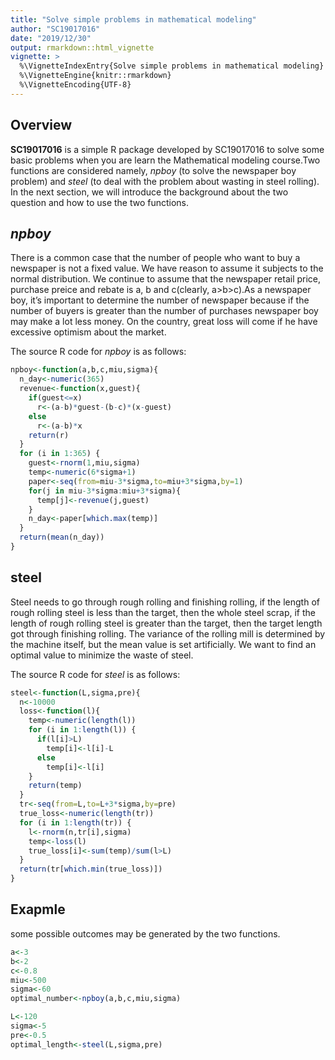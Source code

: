 ```yaml
---
title: "Solve simple problems in mathematical modeling"
author: "SC19017016"
date: "2019/12/30"
output: rmarkdown::html_vignette
vignette: >
  %\VignetteIndexEntry{Solve simple problems in mathematical modeling}
  %\VignetteEngine{knitr::rmarkdown}
  %\VignetteEncoding{UTF-8}
---
```


## Overview

__SC19017016__ is a simple R package developed by SC19017016 to solve some basic problems when you are learn the Mathematical modeling course.Two functions are considered namely, _npboy_ (to solve the newspaper boy problem) and _steel_ (to deal with the problem about wasting in steel rolling). In the next section, we will introduce the background about the two question and how to use the two functions.

## _npboy_

There is a common case that the number of people who want to buy a newspaper is not a fixed value. We have reason to assume it subjects to the normal distribution. We continue to assume that the newspaper retail price, purchase preice and rebate is a, b and c(clearly, a>b>c).As a newspaper boy, it's important to determine the number of newspaper because if the number of buyers is greater than the number of purchases newspaper boy may make a lot less money. On the country, great loss will come if he have excessive optimism about the market.

The source R code for _npboy_ is as follows:

```r
npboy<-function(a,b,c,miu,sigma){
  n_day<-numeric(365)
  revenue<-function(x,guest){
    if(guest<=x)
      r<-(a-b)*guest-(b-c)*(x-guest)
    else
      r<-(a-b)*x
    return(r)
  }
  for (i in 1:365) {
    guest<-rnorm(1,miu,sigma)
    temp<-numeric(6*sigma+1)
    paper<-seq(from=miu-3*sigma,to=miu+3*sigma,by=1)
    for(j in miu-3*sigma:miu+3*sigma){
      temp[j]<-revenue(j,guest)
    }
    n_day<-paper[which.max(temp)]
  }
  return(mean(n_day))
}

```

## steel

Steel needs to go through rough rolling and finishing rolling, if the length of rough rolling steel is less than the target, then the whole steel scrap, if the length of rough rolling steel is greater than the target, then the target length got through finishing rolling.
The variance of the rolling mill is determined by the machine itself, but the mean value is set artificially. We want to find an optimal value to minimize the waste of steel.

The source R code for _steel_ is as follows:

```r
steel<-function(L,sigma,pre){
  n<-10000
  loss<-function(l){
    temp<-numeric(length(l))
    for (i in 1:length(l)) {
      if(l[i]>L)
        temp[i]<-l[i]-L
      else
        temp[i]<-l[i]
    }
    return(temp)
  }
  tr<-seq(from=L,to=L+3*sigma,by=pre)
  true_loss<-numeric(length(tr))
  for (i in 1:length(tr)) {
    l<-rnorm(n,tr[i],sigma)
    temp<-loss(l)
    true_loss[i]<-sum(temp)/sum(l>L)
  }
  return(tr[which.min(true_loss)])
}

```

## Exapmle

some possible outcomes may be generated by the two functions.

```r
a<-3
b<-2
c<-0.8
miu<-500
sigma<-60
optimal_number<-npboy(a,b,c,miu,sigma)
```

```r
L<-120
sigma<-5
pre<-0.5
optimal_length<-steel(L,sigma,pre)
```